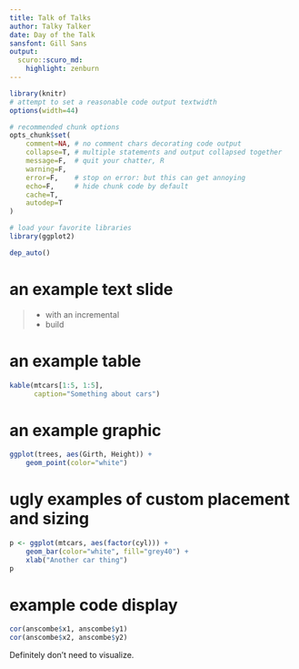 ```yaml
---
title: Talk of Talks
author: Talky Talker
date: Day of the Talk
sansfont: Gill Sans
output:
  scuro::scuro_md:
    highlight: zenburn
---
```


```r
library(knitr)
# attempt to set a reasonable code output textwidth
options(width=44)

# recommended chunk options
opts_chunk$set(
    comment=NA, # no comment chars decorating code output
    collapse=T, # multiple statements and output collapsed together
    message=F,  # quit your chatter, R
    warning=F,
    error=F,    # stop on error: but this can get annoying
    echo=F,     # hide chunk code by default
    cache=T,
    autodep=T
)

# load your favorite libraries
library(ggplot2)

dep_auto()
```

# an example text slide


> - with an incremental
> - build

\note{<1>}{

And different notes on the first

}

\note{<2>}{

and second increments.

}

# an example table

```r
kable(mtcars[1:5, 1:5],
      caption="Something about cars")
```

# an example graphic

```r
ggplot(trees, aes(Girth, Height)) +
    geom_point(color="white")
```

# ugly examples of custom placement and sizing

```r
p <- ggplot(mtcars, aes(factor(cyl))) +
    geom_bar(color="white", fill="grey40") +
    xlab("Another car thing")
p
```

\begin{textblock}{2.75}(3,2)

Look! a dodgy three-column layout!

With great layout power comes great, etc., etc.
\end{textblock}

\begin{textblock}{2.75}(6,1)
```r
p
```

Text scaling: \\
a cautionary tale.
\end{textblock}

# example code display

```r
cor(anscombe$x1, anscombe$y1)
cor(anscombe$x2, anscombe$y2)
```

Definitely don't need to visualize.
